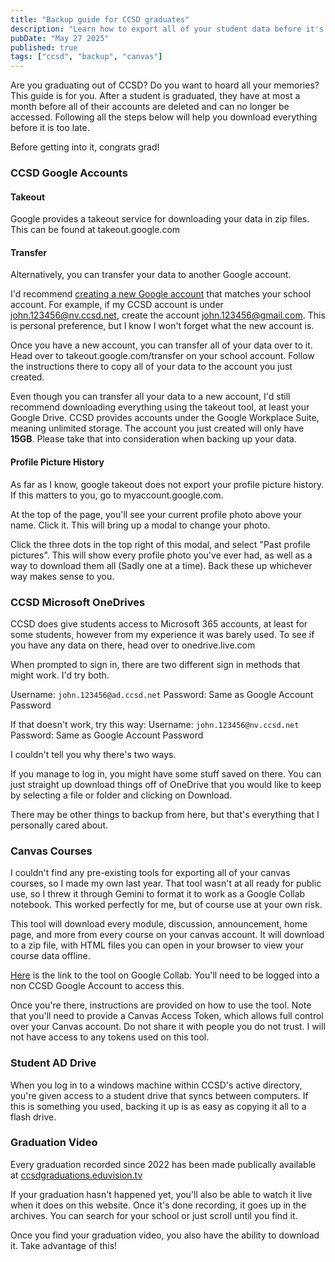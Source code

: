 ```yaml
---
title: "Backup guide for CCSD graduates"
description: "Learn how to export all of your student data before it's gone."
pubDate: "May 27 2025"
published: true
tags: ["ccsd", "backup", "canvas"]
---
```


Are you graduating out of CCSD? Do you want to hoard all your memories? This guide is for you. After a student is graduated, they have at most a month before all of their accounts are deleted and can no longer be accessed. Following all the steps below will help you download everything before it is too late.

Before getting into it, congrats grad!

### CCSD Google Accounts

#### Takeout
Google provides a takeout service for downloading your data in zip files. This can be found at takeout.google.com

#### Transfer

Alternatively, you can transfer your data to another Google account. 

I'd recommend [creating a new Google account](https://accounts.google.com/signup) that matches your school account. For example, if my CCSD account is under john.123456@nv.ccsd.net, create the account john.123456@gmail.com. This is personal preference, but I know I won't forget what the new account is.

Once you have a new account, you can transfer all of your data over to it. Head over to takeout.google.com/transfer on your school account. Follow the instructions there to copy all of your data to the account you just created. 

Even though you can transfer all your data to a new account, I'd still recommend downloading everything using the takeout tool, at least your Google Drive. CCSD provides accounts under the Google Workplace Suite, meaning unlimited storage. The account you just created will only have **15GB**. Please take that into consideration when backing up your data.

#### Profile Picture History

As far as I know, google takeout does not export your profile picture history. If this matters to you, go to myaccount.google.com.

At the top of the page, you'll see your current profile photo above your name. Click it. This will bring up a modal to change your photo.

Click the three dots in the top right of this modal, and select "Past profile pictures". This will show every profile photo you've ever had, as well as a way to download them all (Sadly one at a time). Back these up whichever way makes sense to you.

### CCSD Microsoft OneDrives

CCSD does give students access to Microsoft 365 accounts, at least for some students, however from my experience it was barely used. To see if you have any data on there, head over to onedrive.live.com

When prompted to sign in, there are two different sign in methods that might work. I'd try both.

Username: `john.123456@ad.ccsd.net`
Password: Same as Google Account Password

If that doesn't work, try this way:
Username: `john.123456@nv.ccsd.net`
Password: Same as Google Account Password

I couldn't tell you why there's two ways.

If you manage to log in, you might have some stuff saved on there. You can just straight up download things off of OneDrive that you would like to keep by selecting a file or folder and clicking on Download.

There may be other things to backup from here, but that's everything that I personally cared about.

### Canvas Courses

I couldn't find any pre-existing tools for exporting all of your canvas courses, so I made my own last year. That tool wasn't at all ready for public use, so I threw it through Gemini to format it to work as a Google Collab notebook. This worked perfectly for me, but of course use at your own risk.

This tool will download every module, discussion, announcement, home page, and more from every course on your canvas account. It will download to a zip file, with HTML files you can open in your browser to view your course data offline.

[Here](https://colab.research.google.com/drive/1OdWEfeWWIJDkUdvJaAY4Hj6-74WgDdmu) is the link to the tool on Google Collab. You'll need to be logged into a non CCSD Google Account to access this.

Once you're there, instructions are provided on how to use the tool. Note that you'll need to provide a Canvas Access Token, which allows full control over your Canvas account. Do not share it with people you do not trust. I will not have access to any tokens used on this tool.


### Student AD Drive

When you log in to a windows machine within CCSD's active directory, you're given access to a student drive that syncs between computers. If this is something you used, backing it up is as easy as copying it all to a flash drive. 

### Graduation Video

Every graduation recorded since 2022 has been made publically available at [ccsdgraduations.eduvision.tv](https://ccsdgraduations.eduvision.tv/Default)

If your graduation hasn't happened yet, you'll also be able to watch it live when it does on this website. Once it's done recording, it goes up in the archives. You can search for your school or just scroll until you find it.

Once you find your graduation video, you also have the ability to download it. Take advantage of this!
